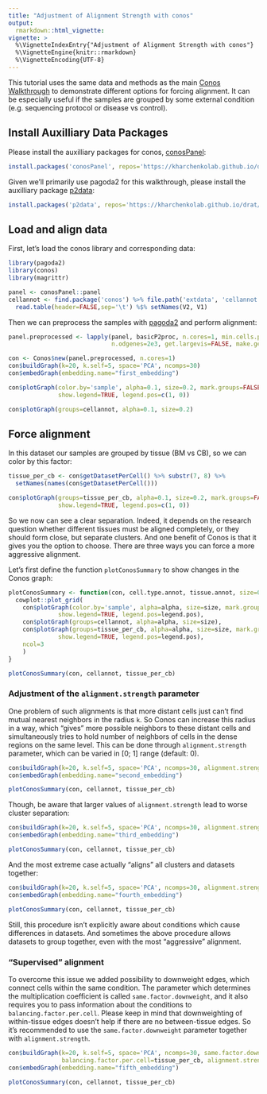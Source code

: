 ```yaml
---
title: "Adjustment of Alignment Strength with conos"
output: 
  rmarkdown::html_vignette:
vignette: >
  %\VignetteIndexEntry{"Adjustment of Alignment Strength with conos"}
  %\VignetteEngine{knitr::rmarkdown}
  %\VignetteEncoding{UTF-8}
---
```



This tutorial uses the same data and methods as the main [Conos Walkthrough](https://github.com/kharchenkolab/conos/blob/master/doc/walkthrough.md) to demonstrate different options 
for forcing alignment. It can be especially useful if the samples are grouped by some external 
condition (e.g. sequencing protocol or disease vs control).

## Install Auxilliary Data Packages

Please install the auxilliary packages for conos, [conosPanel](https://github.com/kharchenkolab/conosPanel):

```r
install.packages('conosPanel', repos='https://kharchenkolab.github.io/drat/', type='source')
```

Given we'll primarily use pagoda2 for this walkthrough, please install the auxilliary package [p2data](https://github.com/kharchenkolab/p2data):

```r
install.packages('p2data', repos='https://kharchenkolab.github.io/drat/', type='source')
```

## Load and align data

First, let's load the conos library and corresponding data:

```r
library(pagoda2)
library(conos)
library(magrittr)

panel <- conosPanel::panel
cellannot <- find.package('conos') %>% file.path('extdata', 'cellannot.txt') %>%
  read.table(header=FALSE,sep='\t') %$% setNames(V2, V1)
```

Then we can preprocess the samples with [pagoda2](https://github.com/kharchenkolab/pagoda2) and perform alignment:

```r
panel.preprocessed <- lapply(panel, basicP2proc, n.cores=1, min.cells.per.gene=0, 
                             n.odgenes=2e3, get.largevis=FALSE, make.geneknn=FALSE)
```

```r
con <- Conos$new(panel.preprocessed, n.cores=1)
con$buildGraph(k=20, k.self=5, space='PCA', ncomps=30)
con$embedGraph(embedding.name="first_embedding")

con$plotGraph(color.by='sample', alpha=0.1, size=0.2, mark.groups=FALSE, 
              show.legend=TRUE, legend.pos=c(1, 0))

con$plotGraph(groups=cellannot, alpha=0.1, size=0.2)
```

## Force alignment

In this dataset our samples are grouped by tissue (BM vs CB), so we can color by this factor:

```r
tissue_per_cb <- con$getDatasetPerCell() %>% substr(7, 8) %>% 
  setNames(names(con$getDatasetPerCell()))

con$plotGraph(groups=tissue_per_cb, alpha=0.1, size=0.2, mark.groups=FALSE, 
              show.legend=TRUE, legend.pos=c(1, 0))
```

So we now can see a clear separation. Indeed, it depends on the research question whether different 
tissues must be aligned completely, or they should form close, but separate clusters. And
one benefit of Conos is that it gives you the option to choose. There are three ways you can 
force a more aggressive alignment.

Let's first define the function `plotConosSummary` to show changes in the Conos graph:

```r
plotConosSummary <- function(con, cell.type.annot, tissue.annot, size=0.2, alpha=0.1, legend.pos=c(1, 0)) {
  cowplot::plot_grid(
    con$plotGraph(color.by='sample', alpha=alpha, size=size, mark.groups=FALSE, 
              show.legend=TRUE, legend.pos=legend.pos),
    con$plotGraph(groups=cellannot, alpha=alpha, size=size),
    con$plotGraph(groups=tissue_per_cb, alpha=alpha, size=size, mark.groups=FALSE, 
              show.legend=TRUE, legend.pos=legend.pos),
    ncol=3
    )
}
```

```r
plotConosSummary(con, cellannot, tissue_per_cb)
```


### Adjustment of the `alignment.strength` parameter

One problem of such alignments is that more distant cells just can't find mutual nearest 
neighbors in the radius `k`. So Conos can increase this radius in a way, which "gives" more
possible neighbors to these distant cells and simultaneously tries to hold number of neighbors of cells in 
the dense regions on the same level. This can be done through `alignment.strength` parameter,
which can be varied in [0; 1] range (default: 0).

```r
con$buildGraph(k=20, k.self=5, space='PCA', ncomps=30, alignment.strength=0.3)
con$embedGraph(embedding.name="second_embedding")
```


```r
plotConosSummary(con, cellannot, tissue_per_cb)
```

Though, be aware that larger values of `alignment.strength` lead to worse cluster separation:

```r
con$buildGraph(k=20, k.self=5, space='PCA', ncomps=30, alignment.strength=0.6)
con$embedGraph(embedding.name="third_embedding")
```


```r
plotConosSummary(con, cellannot, tissue_per_cb)
```

And the most extreme case actually "aligns" all clusters and datasets together:

```r
con$buildGraph(k=20, k.self=5, space='PCA', ncomps=30, alignment.strength=1.0)
con$embedGraph(embedding.name="fourth_embedding")
```

```r
plotConosSummary(con, cellannot, tissue_per_cb)
```

Still, this procedure isn't explicitly aware about conditions which cause differences in datasets.
And sometimes the above procedure allows datasets to group together, even with the most "aggressive" alignment.

### "Supervised" alignment

To overcome this issue we added possibility to downweight edges, which connect cells within
the same condition. The parameter which determines the multiplication coefficient is called
`same.factor.downweight`, and it also requires you to pass information about the conditions
to `balancing.factor.per.cell`. Please keep in mind that downweighting of within-tissue
edges doesn't help if there are no between-tissue edges. So it's recommended to use the
`same.factor.downweight` parameter together with `alignment.strength`.

```r
con$buildGraph(k=20, k.self=5, space='PCA', ncomps=30, same.factor.downweight=0.1, 
               balancing.factor.per.cell=tissue_per_cb, alignment.strength=0.3)
con$embedGraph(embedding.name="fifth_embedding")
```

```r
plotConosSummary(con, cellannot, tissue_per_cb)
```
